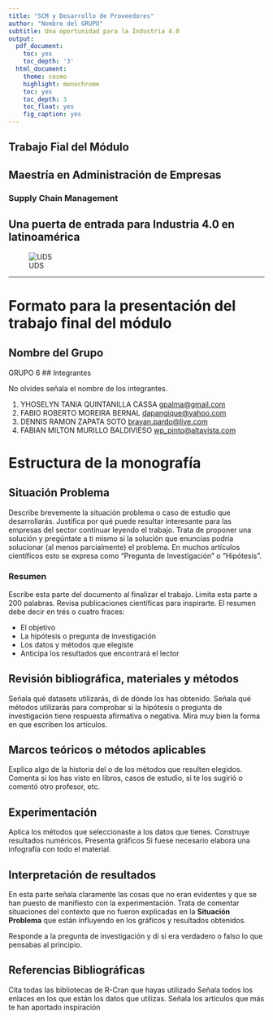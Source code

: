 ---
title: "SCM y Desarrollo de Proveedores"
author: "Nombre del GRUPO"
subtitle: Una oportunidad para la Industria 4.0 
output:
  pdf_document:
    toc: yes
    toc_depth: '3'
  html_document:
    theme: cosmo
    highlight: monochrome
    toc: yes
    toc_depth: 3
    toc_float: yes
    fig_caption: yes
---


## Trabajo Fial del Módulo

<h2>Maestría en Administración de Empresas </h2>

<h3>Supply Chain Management  </h3>
<h2> Una puerta de entrada para Industria 4.0 en latinoamérica </h2>
![UDS](image/logo.png)
<hr>


# Formato para la presentación del trabajo final del módulo


## Nombre del Grupo

GRUPO 6
## Integrantes

No olvides señala el nombre de los integrantes.

1. YHOSELYN TANIA QUINTANILLA CASSA <gpalma@gmail.com>
2. FABIO ROBERTO MOREIRA BERNAL <dapangique@yahoo.com>
3. DENNIS RAMON ZAPATA SOTO <brayan.pardo@live.com>
4. FABIAN MILTON MURILLO BALDIVIESO <wp_pinto@altavista.com>



# Estructura de la monografía

## Situación Problema

Describe brevemente la situación problema o caso de estudio que desarrollarás. Justifica por qué puede resultar interesante para las empresas del sector continuar leyendo el trabajo.
Trata de proponer una solución y pregúntate a ti mismo si la solución que enuncias podría solucionar (al menos parcialmente) el problema. En muchos artículos científicos esto se expresa como "Pregunta de Investigación" o "Hipótesis".



### Resumen

Escribe esta parte del documento al finalizar el trabajo. 
Limita esta parte a 200 palabras. 
Revisa publicaciones científicas para inspirarte. 
El resumen debe decir en trés o cuatro fraces:

* El objetivo
* La hipótesis o pregunta de investigación
* Los datos y métodos que elegiste
* Anticipa los resultados que encontrará el lector

## Revisión bibliográfica, materiales y métodos

Señala qué datasets utilizarás, di de dónde los has obtenido. 
Señala qué métodos utilizarás para comprobar si la hipótesis o pregunta de investigación tiene respuesta afirmativa o negativa.
Mira muy bien la forma en que escriben los artículos.


## Marcos teóricos o métodos aplicables

Explica algo de la historia del o de los métodos que resulten elegidos. Comenta si los has visto en libros, casos de estudio, si te los sugirió o comentó otro profesor, etc.


## Experimentación

Aplica los métodos que seleccionaste a los datos que tienes.
Construye resultados numéricos.
Presenta gráficos
Si fuese necesario elabora una infografía con todo el material.


## Interpretación de resultados

En esta parte señala claramente las cosas que no eran evidentes y que se han puesto de manifiesto con la experimentación.
Trata de comentar situaciones del contexto que no fueron explicadas en la **Situación Problema** que están influyendo en los gráficos y resultados obtenidos.

Responde a la pregunta de investigación y di si era verdadero o falso lo que pensabas al principio.


## Referencias Bibliográficas

Cita todas las bibliotecas de R-Cran que hayas utilizado
Señala todos los enlaces en los que están los datos que utilizas.
Señala los artículos que más te han aportado inspiración












